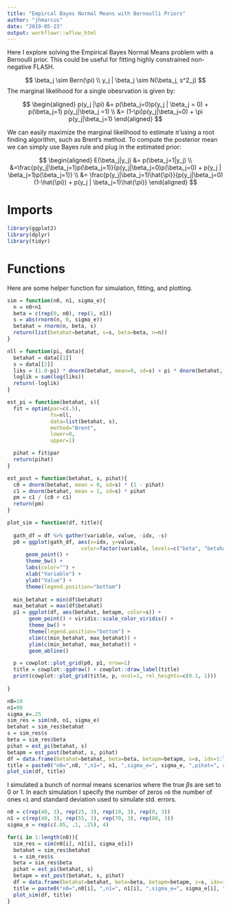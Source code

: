 ```yaml
---
title: "Empircal Bayes Normal Means with Bernoulli Priors"
author: "jhmarcus"
date: "2019-05-23"
output: workflowr::wflow_html
---
```


Here I explore solving the Empirical Bayes Normal Means problem with a Bernoulli prior. This could be useful for fitting highly constrained non-negative FLASH.

$$
\beta_j \sim Bern(\pi) \\
y_j | \beta_j \sim N(\beta_j, s^2_j)
$$
The marginal likelihood for a single obesrvation is given by:

$$
\begin{aligned}
p(y_j |\pi) &= p(\beta_j=0)p(y_j | \beta_j = 0) + p(\beta_j=1) p(y_j|\beta_j =1) \\
&= (1-\pi)p(y_j|\beta_j=0) + \pi p(y_j|\beta_j=1)
\end{aligned}
$$

We can easily maximize the marginal likelihood to estimate $\hat{\pi}$ using a root finding algorithm, such as Brent's method. To compute the posterior mean we can simply use Bayes rule and plug in the estimated prior:

$$
\begin{aligned}
E(\beta_j|y_j) &= p(\beta_j=1|y_j) \\ 
&=\frac{p(y_j|\beta_j=1)p(\beta_j=1)}{p(y_j|\beta_j=0)p(\beta_j=0) + p(y_j | \beta_j=1)p(\beta_j=1)} \\
&= \frac{p(y_j|\beta_j=1)\hat{\pi}}{p(y_j|\beta_j=0)(1-\hat{\pi}) + p(y_j | \beta_j=1)\hat{\pi}}
\end{aligned}
$$

# Imports

```r
library(ggplot2)
library(dplyr)
library(tidyr)
```

# Functions

Here are some helper function for simulation, fitting, and plotting.

```r
sim = function(n0, n1, sigma_e){
  n = n0+n1
  beta = c(rep(0, n0), rep(1, n1))
  s = abs(rnorm(n, 0, sigma_e))
  betahat = rnorm(n, beta, s)
  return(list(betahat=betahat, s=s, beta=beta, n=n))
}

nll = function(pi, data){
  betahat = data[[1]]
  s = data[[2]]
  liks = (1.0-pi) * dnorm(betahat, mean=0, sd=s) + pi * dnorm(betahat, mean=1, sd=s) 
  loglik = sum(log(liks))
  return(-loglik)
}

est_pi = function(betahat, s){
  fit = optim(par=c(.5), 
              fn=nll, 
              data=list(betahat, s), 
              method="Brent", 
              lower=0, 
              upper=1)

  pihat = fit$par
  return(pihat)
}

est_post = function(betahat, s, pihat){
  c0 = dnorm(betahat, mean = 0, sd=s) * (1 - pihat)
  c1 = dnorm(betahat, mean = 1, sd=s) * pihat
  pm = c1 / (c0 + c1)
  return(pm)
}

plot_sim = function(df, title){
  
  gath_df = df %>% gather(variable, value, -idx, -s)
  p0 = ggplot(gath_df, aes(x=idx, y=value, 
                        color=factor(variable, levels=c("beta", "betahat", "betapm")))) + 
      geom_point() + 
      theme_bw() +
      labs(color="") +
      xlab("Variable") + 
      ylab("Value") +
      theme(legend.position="bottom")
  
  min_betahat = min(df$betahat)
  max_betahat = max(df$betahat)
  p1 = ggplot(df, aes(betahat, betapm, color=s)) + 
       geom_point() + viridis::scale_color_viridis() + 
       theme_bw() + 
       theme(legend.position="bottom") +
       xlim(c(min_betahat, max_betahat)) +
       ylim(c(min_betahat, max_betahat)) + 
       geom_abline() 

  p = cowplot::plot_grid(p0, p1, nrow=1) 
  title = cowplot::ggdraw() + cowplot::draw_label(title)
  print(cowplot::plot_grid(title, p, ncol=1, rel_heights=c(0.1, 1)))
  
}
```

```r
n0=10
n1=90
sigma_e=.25
sim_res = sim(n0, n1, sigma_e)
betahat = sim_res$betahat
s = sim_res$s
beta = sim_res$beta
pihat = est_pi(betahat, s)
betapm = est_post(betahat, s, pihat)
df = data.frame(betahat=betahat, beta=beta, betapm=betapm, s=s, idx=1:length(betahat))
title = paste0("n0=",n0, ",n1=", n1, ",sigma_e=", sigma_e, ",pihat=", round(pihat, digits=3))
plot_sim(df, title)
```

I simulated a bunch of normal means scenarios where the true $\beta$s are set to 0 or 1. In each simulation I specify the number of zeros `n0` the number of ones `n1` and standard deviation used to simulate std. errors.

```r
n0 = c(rep(40, 3), rep(25, 3), rep(10, 3), rep(0, 3))
n1 = c(rep(40, 3), rep(55, 3), rep(70, 3), rep(80, 3))
sigma_e = rep(c(.05, .1, .25), 4)

for(i in 1:length(n0)){
  sim_res = sim(n0[i], n1[i], sigma_e[i])
  betahat = sim_res$betahat
  s = sim_res$s
  beta = sim_res$beta
  pihat = est_pi(betahat, s)
  betapm = est_post(betahat, s, pihat)
  df = data.frame(betahat=betahat, beta=beta, betapm=betapm, s=s, idx=1:length(betahat))
  title = paste0("n0=",n0[i], ",n1=", n1[i], ",sigma_e=", sigma_e[i], ",pihat=", round(pihat, digits=3))
  plot_sim(df, title)
}
```

